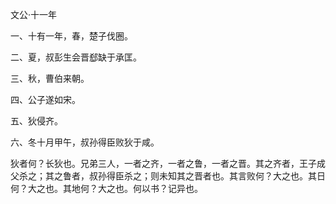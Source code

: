 

文公·十一年

一、十有一年，春，楚子伐圈。

二、夏，叔彭生会晋郄缺于承匡。

三、秋，曹伯来朝。

四、公子遂如宋。

五、狄侵齐。

六、冬十月甲午，叔孙得臣败狄于咸。

狄者何？长狄也。兄弟三人，一者之齐，一者之鲁，一者之晋。其之齐者，王子成父杀之；其之鲁者，叔孙得臣杀之；则未知其之晋者也。其言败何？大之也。其日何？大之也。其地何？大之也。何以书？记异也。

